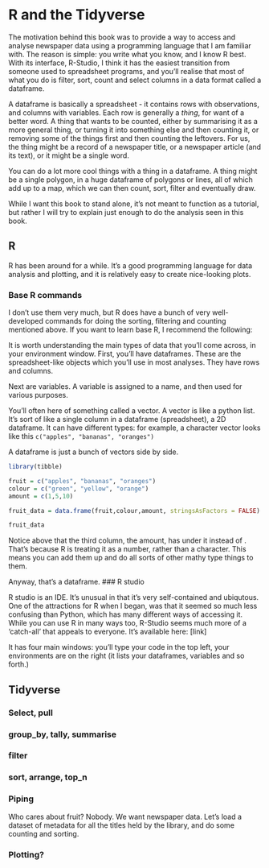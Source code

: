 # R and the Tidyverse
The motivation behind this book was to provide a way to access and analyse newspaper data using a programming language that I am familiar with. The reason is simple: you write what you know, and I know R best. With its interface, R-Studio, I think it has the easiest transition from someone used to spreadsheet programs, and you'll realise that most of what you do is filter, sort, count and select columns in a data format called a dataframe. 

A dataframe is basically a spreadsheet - it contains rows with observations, and columns with variables. Each row is generally a _thing_, for want of a better word. A thing that wants to be counted, either by summarising it as a more general thing, or turning it into something else and then counting it, or removing some of the things first and then counting the leftovers. For us, the thing might be a record of a newspaper title, or a newspaper article (and its text), or it might be a single word.

You can do a lot more cool things with a thing in a dataframe. A thing might be a single polygon, in a huge dataframe of polygons or lines, all of which add up to a map, which we can then count, sort, filter and eventually draw. 

While I want this book to stand alone, it's not meant to function as a tutorial, but rather I will try to explain just enough to do the analysis seen in this book. 

## R
R has been around for a while. It's a good programming language for data analysis and plotting, and it is relatively easy to create nice-looking plots.

### Base R commands
I don't use them very much, but R does have a bunch of very well-developed commands for doing the sorting, filtering and counting mentioned above. If you want to learn base R, I recommend the following:

It is worth understanding the main types of data that you'll come across, in your environment window. First, you'll have dataframes. These are the spreadsheet-like objects which you'll use in most analyses. They have rows and columns. 

Next are variables. A variable is assigned to a name, and then used for various purposes. 

You'll often here of something called a vector. A vector is like a python list. It's sort of like a single column in a dataframe (spreadsheet), a 2D dataframe. It can have different types: for example, a character vector looks like this ```c("apples", "bananas", "oranges")```

A dataframe is just a bunch of vectors side by side. 
```r
library(tibble)
```

```r

fruit = c("apples", "bananas", "oranges")
colour = c("green", "yellow", "orange")
amount = c(1,5,10)
```

```r
fruit_data = data.frame(fruit,colour,amount, stringsAsFactors = FALSE)
```

```r
fruit_data
```

Notice above that the third column, the amount, has <dbl> under it instead of <chr>. That's because R is treating it as a number, rather than a character. This means you can add them up and do all sorts of other mathy type things to them. 

Anyway, that's a dataframe. 
###  R studio

R studio is an IDE. It's unusual in that it's very self-contained and ubiqutous. One of the attractions for R when I began, was that it seemed so much less confusing than Python, which has many different ways of accessing it. While you can use R in many ways too, R-Studio seems much more of a 'catch-all' that appeals to everyone. It's available here: [link]

It has four main windows: you'll type your code in the top left, your environments are on the right (it lists your dataframes, variables and so forth.)

## Tidyverse

### Select, pull

### group_by, tally, summarise

### filter

### sort, arrange, top_n

### Piping

Who cares about fruit? Nobody. We want newspaper data. Let's load a dataset of metadata for all the titles held by the library, and do some counting and sorting. 

### Plotting?